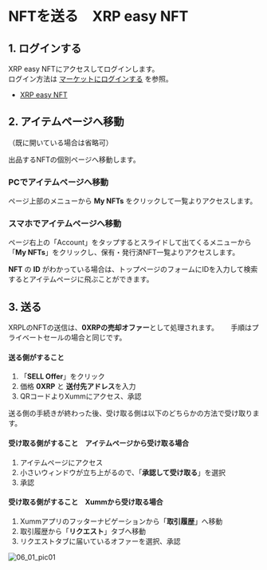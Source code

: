 <link href="/cmn.css" rel="stylesheet"></link>

# NFTを送る　XRP easy NFT

<a id="06_01_01"></a>
## 1. ログインする

XRP easy NFTにアクセスしてログインします。  
ログイン方法は [マーケットにログインする](/02_how_to_start/02_login) を参照。  
- [XRP easy NFT](https://xrpeasynft.com/)


<a id="06_01_02"></a>
## 2. アイテムページへ移動

（既に開いている場合は省略可）

出品するNFTの個別ページへ移動します。

### PCでアイテムページへ移動
ページ上部のメニューから **My NFTs** をクリックして一覧よりアクセスします。

### スマホでアイテムページへ移動
ページ右上の「Account」をタップするとスライドして出てくるメニューから「**My NFTs**」をクリックし、保有・発行済NFT一覧よりアクセスします。

**NFT** の **ID** がわかっている場合は、トップページのフォームにIDを入力して検索するとアイテムページに飛ぶことができます。


<a id="06_01_03"></a>
## 3. 送る

XRPLのNFTの送信は、**0XRPの売却オファー**として処理されます。　　
手順はプライベートセールの場合と同じです。

#### 送る側がすること
1. 「**SELL Offer**」をクリック
2. 価格 **0XRP** と **送付先アドレス**を入力
3. QRコードよりXummにアクセス、承認

送る側の手続きが終わった後、受け取る側は以下のどちらかの方法で受け取ります。

#### 受け取る側がすること　アイテムページから受け取る場合
1. アイテムページにアクセス
2. 小さいウィンドウが立ち上がるので、「**承認して受け取る**」を選択
3. 承認

#### 受け取る側がすること　Xummから受け取る場合
1. Xummアプリのフッターナビゲーションから「**取引履歴**」へ移動
2. 取引履歴から「**リクエスト**」タブへ移動
3. リクエストタブに届いているオファーを選択、承認

 <img className="" src="/manual_pic/06_01_pic01.png" alt="06_01_pic01" />
